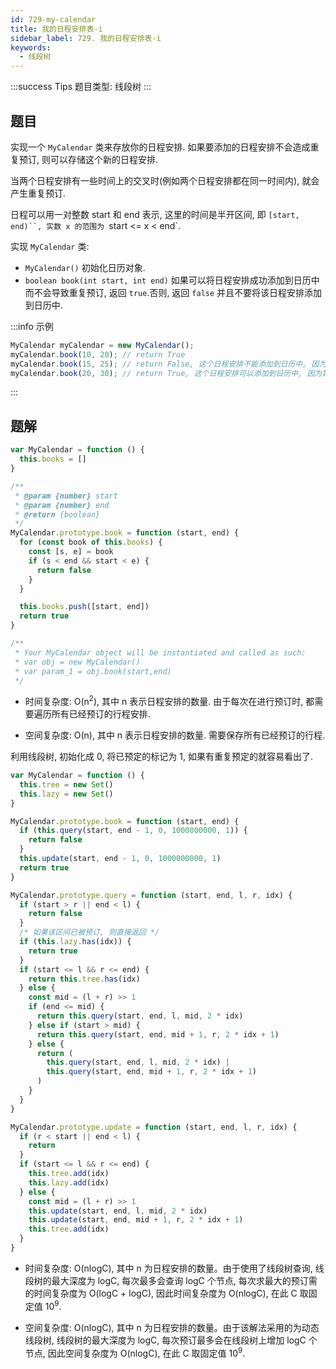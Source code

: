 ```yaml
---
id: 729-my-calendar
title: 我的日程安排表-i
sidebar_label: 729. 我的日程安排表-i
keywords:
  - 线段树
---
```


:::success Tips
题目类型: 线段树
:::

## 题目

实现一个 `MyCalendar` 类来存放你的日程安排. 如果要添加的日程安排不会造成重复预订, 则可以存储这个新的日程安排.

当两个日程安排有一些时间上的交叉时(例如两个日程安排都在同一时间内), 就会产生重复预订.

日程可以用一对整数 start 和 end 表示, 这里的时间是半开区间, 即 ` [start, end)``, 实数 x 的范围为  `start <= x < end`.

实现 `MyCalendar` 类:

- `MyCalendar()` 初始化日历对象.
- `boolean book(int start, int end)` 如果可以将日程安排成功添加到日历中而不会导致重复预订, 返回 `true`.否则, 返回 `false` 并且不要将该日程安排添加到日历中.

:::info 示例

```ts
MyCalendar myCalendar = new MyCalendar();
myCalendar.book(10, 20); // return True
myCalendar.book(15, 25); // return False, 这个日程安排不能添加到日历中, 因为时间 15 已经被另一个日程安排预订了.
myCalendar.book(20, 30); // return True, 这个日程安排可以添加到日历中, 因为第一个日程安排预订的每个时间都小于 20, 且不包含时间 20.
```

:::

## 题解


<Tabs>
  <TabItem value="JavaScript - 朴素解法" label="JavaScript- 朴素解法" default>

```ts
var MyCalendar = function () {
  this.books = []
}

/**
 * @param {number} start
 * @param {number} end
 * @return {boolean}
 */
MyCalendar.prototype.book = function (start, end) {
  for (const book of this.books) {
    const [s, e] = book
    if (s < end && start < e) {
      return false
    }
  }

  this.books.push([start, end])
  return true
}

/**
 * Your MyCalendar object will be instantiated and called as such:
 * var obj = new MyCalendar()
 * var param_1 = obj.book(start,end)
 */
```

- 时间复杂度: O(n<sup>2</sup>), 其中 n 表示日程安排的数量. 由于每次在进行预订时, 都需要遍历所有已经预订的行程安排.

- 空间复杂度: O(n), 其中 n 表示日程安排的数量. 需要保存所有已经预订的行程.

</TabItem>
<TabItem value="JavaScript - 线段树" label="JavaScript - 线段树">

利用线段树, 初始化成 0, 将已预定的标记为 1, 如果有重复预定的就容易看出了.

```ts
var MyCalendar = function () {
  this.tree = new Set()
  this.lazy = new Set()
}

MyCalendar.prototype.book = function (start, end) {
  if (this.query(start, end - 1, 0, 1000000000, 1)) {
    return false
  }
  this.update(start, end - 1, 0, 1000000000, 1)
  return true
}

MyCalendar.prototype.query = function (start, end, l, r, idx) {
  if (start > r || end < l) {
    return false
  }
  /* 如果该区间已被预订, 则直接返回 */
  if (this.lazy.has(idx)) {
    return true
  }
  if (start <= l && r <= end) {
    return this.tree.has(idx)
  } else {
    const mid = (l + r) >> 1
    if (end <= mid) {
      return this.query(start, end, l, mid, 2 * idx)
    } else if (start > mid) {
      return this.query(start, end, mid + 1, r, 2 * idx + 1)
    } else {
      return (
        this.query(start, end, l, mid, 2 * idx) |
        this.query(start, end, mid + 1, r, 2 * idx + 1)
      )
    }
  }
}

MyCalendar.prototype.update = function (start, end, l, r, idx) {
  if (r < start || end < l) {
    return
  }
  if (start <= l && r <= end) {
    this.tree.add(idx)
    this.lazy.add(idx)
  } else {
    const mid = (l + r) >> 1
    this.update(start, end, l, mid, 2 * idx)
    this.update(start, end, mid + 1, r, 2 * idx + 1)
    this.tree.add(idx)
  }
}
```

- 时间复杂度: O(nlogC), 其中 n 为日程安排的数量。由于使用了线段树查询, 线段树的最大深度为 logC, 每次最多会查询 logC 个节点, 每次求最大的预订需的时间复杂度为 O(logC + logC), 因此时间复杂度为 O(nlogC), 在此 C 取固定值 10<sup>9</sup>.

- 空间复杂度: O(nlogC), 其中 n 为日程安排的数量。由于该解法采用的为动态线段树, 线段树的最大深度为 logC, 每次预订最多会在线段树上增加 logC 个节点, 因此空间复杂度为 O(nlogC), 在此 C 取固定值 10<sup>9</sup>.

</TabItem>
</Tabs>
